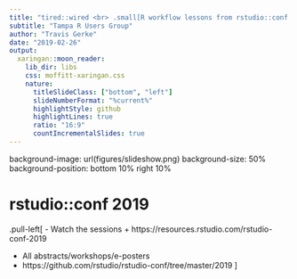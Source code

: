 ```yaml
---
title: "tired::wired <br> .small[R workflow lessons from rstudio::conf 2019]"
subtitle: "Tampa R Users Group"  
author: "Travis Gerke"
date: "2019-02-26"
output:
  xaringan::moon_reader:
    lib_dir: libs
    css: moffitt-xaringan.css
    nature:
      titleSlideClass: ["bottom", "left"]
      slideNumberFormat: "%current%"
      highlightStyle: github
      highlightLines: true
      ratio: "16:9"
      countIncrementalSlides: true
---
```


background-image: url(figures/slideshow.png)
background-size: 50%
background-position: bottom 10% right 10%

# rstudio::conf 2019

.pull-left[
- Watch the sessions 
 + https://resources.rstudio.com/rstudio-conf-2019

- All abstracts/workshops/e-posters
 + https://github.com/rstudio/rstudio-conf/tree/master/2019 
]

